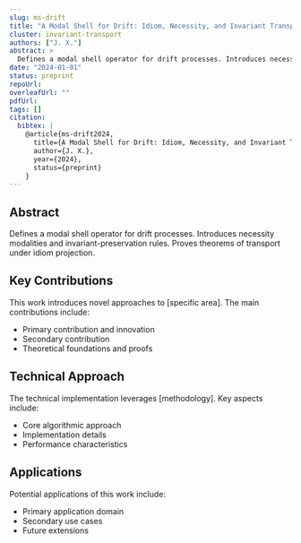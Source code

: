 ```yaml
---
slug: ms-drift
title: "A Modal Shell for Drift: Idiom, Necessity, and Invariant Transport"
cluster: invariant-transport
authors: ["J. X."]
abstract: >
  Defines a modal shell operator for drift processes. Introduces necessity modalities and invariant-preservation rules. Proves theorems of transport under idiom projection.
date: "2024-01-01"
status: preprint
repoUrl: 
overleafUrl: ""
pdfUrl: 
tags: []
citation:
  bibtex: |
    @article{ms-drift2024,
      title={A Modal Shell for Drift: Idiom, Necessity, and Invariant Transport},
      author={J. X.},
      year={2024},
      status={preprint}
    }
---
```


## Abstract

Defines a modal shell operator for drift processes. Introduces necessity modalities and invariant-preservation rules. Proves theorems of transport under idiom projection.

## Key Contributions

This work introduces novel approaches to [specific area]. The main contributions include:

- Primary contribution and innovation
- Secondary contribution  
- Theoretical foundations and proofs

## Technical Approach

The technical implementation leverages [methodology]. Key aspects include:

- Core algorithmic approach
- Implementation details
- Performance characteristics

## Applications

Potential applications of this work include:

- Primary application domain
- Secondary use cases
- Future extensions
